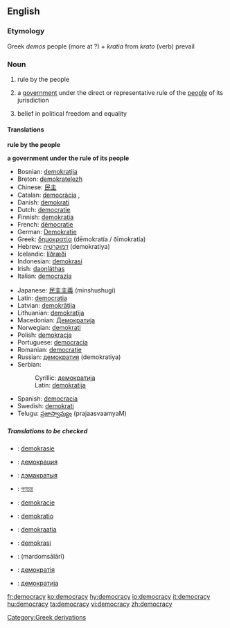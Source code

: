 ==English==

===Etymology===
Greek ''demos'' people (more at ?) + ''kratia'' from ''krato'' (verb) prevail

===Noun===
{{en-noun-reg-y|democrac|y}}

# rule by the people
# {{cattag|government}} a [[government]] under the direct or representative rule of the [[people]] of its jurisdiction
# belief in political freedom and equality

====Translations====
'''rule by the people'''

'''a government under the rule of its people'''
{{top}}
*Bosnian: [[demokratija#Bosnian|demokratija]] {{f}}
*Breton: [[demokratelezh]] {{f}}
*Chinese: [[民主]]
*Catalan: [[democràcia]] ,{{f}}
*Danish: [[demokrati]] {{n}}
*Dutch: [[democratie]] {{f}}
*Finnish: [[demokratia]]
*French: [[démocratie]] {{f}}
*German: [[Demokratie]] {{f}}
*Greek: [[δημοκρατία]] (dēmokratía / ðīmokratía)
*Hebrew: [[דמוקרטיה]] (demokratiya)
*Icelandic: [[líðræði]]
*Indonesian: [[demokrasi]]
*Irish: [[daonláthas]]
*Italian: [[democrazia]]
{{mid}}
*Japanese: [[民主主義]] (minshushugi)
*Latin: [[democratia]]
*Latvian: [[demokrātija]] {{f}}
*Lithuanian: [[demokratija]] {{f}}
*Macedonian: [[Демократија]] {{f}}
*Norwegian: [[demokrati]] {{n}}
*Polish: [[demokracja]] {{f}}
*Portuguese: [[democracia]] {{f}}
*Romanian: [[democraţie]]
*Russian: [[демократия]] {{f}} (demokratiya)
*Serbian:
*:Cyrillic: [[демократија#Serbian|демократија]] {{f}}
*:Latin: [[demokratija#Serbian|demokratija]] {{f}}
*Spanish: [[democracia]] {{f}}
*Swedish: [[demokrati]]
*Telugu: [[ప్రజాస్వామ్యం]] (prajaasvaamyaM)
{{bottom}}

=====Translations to be checked=====
{{checktrans}}
*{{ttbc|Afrikaans}}: [[demokrasie]]
*{{ttbc|Bulgarian}}: [[демокрация]] {{f}}
*{{ttbc|Belarusian}}: [[дэмакратыя]] {{f}}
*{{ttbc|Bengali}}: [[গণতন্ত্র]]
*{{ttbc|Czech}}: [[demokracie]]
*{{ttbc|Esperanto}}: [[demokratio]]
*{{ttbc|Estonian}}: [[demokraatia]]
*{{ttbc|Malay}}: [[demokrasi]]
*{{ttbc|Persian}}: {{FAchar|[[مردم‌سالاری]]}} (mardomsālārī)
*{{ttbc|Ukrainian}}: [[демократія]] {{f}}
*{{ttbc|Macedonian}}: [[демократија]] {{f}}

[[Category:Greek derivations]]

[[fr:democracy]]
[[ko:democracy]]
[[hy:democracy]]
[[io:democracy]]
[[it:democracy]]
[[hu:democracy]]
[[ta:democracy]]
[[vi:democracy]]
[[zh:democracy]]